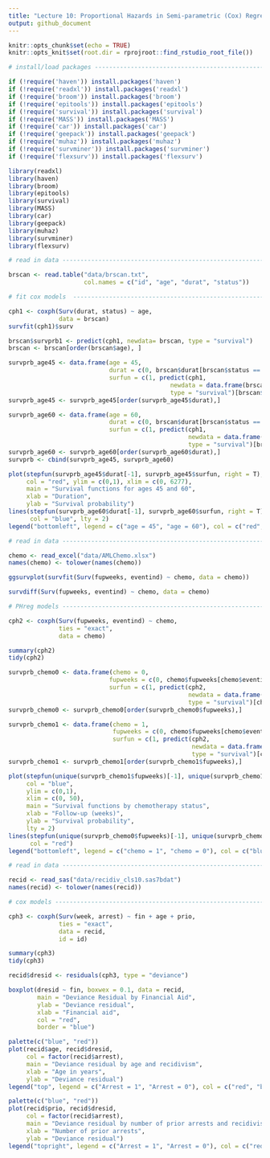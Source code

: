 ```yaml
---
title: "Lecture 10: Proportional Hazards in Semi-parametric (Cox) Regression Models"
output: github_document
---
```


```r
knitr::opts_chunk$set(echo = TRUE)
knitr::opts_knit$set(root.dir = rprojroot::find_rstudio_root_file())
```

```r

# install/load packages ---------------------------------------------------

if (!require('haven')) install.packages('haven') 
if (!require('readxl')) install.packages('readxl') 
if (!require('broom')) install.packages('broom') 
if (!require('epitools')) install.packages('epitools') 
if (!require('survival')) install.packages('survival')
if (!require('MASS')) install.packages('MASS')
if (!require('car')) install.packages('car')
if (!require('geepack')) install.packages('geepack')
if (!require('muhaz')) install.packages('muhaz')
if (!require('survminer')) install.packages('survminer')
if (!require('flexsurv')) install.packages('flexsurv')

library(readxl)
library(haven)
library(broom)
library(epitools)
library(survival)
library(MASS)
library(car)
library(geepack)
library(muhaz)
library(survminer)
library(flexsurv)

```

```r
# read in data ------------------------------------------------------------

brscan <- read.table("data/brscan.txt",
                     col.names = c("id", "age", "durat", "status"))

```

```r

# fit cox models  -------------------------------------------------------------

cph1 <- coxph(Surv(durat, status) ~ age,
              data = brscan)
survfit(cph1)$surv

brscan$survprb1 <- predict(cph1, newdata= brscan, type = "survival")
brscan <- brscan[order(brscan$age), ]

survprb_age45 <- data.frame(age = 45, 
                            durat = c(0, brscan$durat[brscan$status == 1]),
                            surfun = c(1, predict(cph1, 
                                             newdata = data.frame(brscan[, -2], age = 45), 
                                             type = "survival")[brscan$status == 1]))
survprb_age45 <- survprb_age45[order(survprb_age45$durat),]

survprb_age60 <- data.frame(age = 60, 
                            durat = c(0, brscan$durat[brscan$status == 1]),
                            surfun = c(1, predict(cph1, 
                                                  newdata = data.frame(brscan[, -2], age = 60), 
                                                  type = "survival")[brscan$status == 1]))
survprb_age60 <- survprb_age60[order(survprb_age60$durat),]
survprb <- cbind(survprb_age45, survprb_age60)

plot(stepfun(survprb_age45$durat[-1], survprb_age45$surfun, right = T), 
     col = "red", ylim = c(0,1), xlim = c(0, 6277),
     main = "Survival functions for ages 45 and 60",
     xlab = "Duration",
     ylab = "Survival probability")
lines(stepfun(survprb_age60$durat[-1], survprb_age60$surfun, right = T), 
      col = "blue", lty = 2)
legend("bottomleft", legend = c("age = 45", "age = 60"), col = c("red", "blue"), lty = 1:2)

```

```r

# read in data ------------------------------------------------------------

chemo <- read_excel("data/AMLChemo.xlsx")
names(chemo) <- tolower(names(chemo))

```

```r

ggsurvplot(survfit(Surv(fupweeks, eventind) ~ chemo, data = chemo))

survdiff(Surv(fupweeks, eventind) ~ chemo, data = chemo)

```

```r

# PHreg models ------------------------------------------------------------

cph2 <- coxph(Surv(fupweeks, eventind) ~ chemo, 
              ties = "exact",
              data = chemo)

summary(cph2)
tidy(cph2)

```

```r

survprb_chemo0 <- data.frame(chemo = 0, 
                            fupweeks = c(0, chemo$fupweeks[chemo$eventind == 1]),
                            surfun = c(1, predict(cph2, 
                                                  newdata = data.frame(chemo[, -2], chemo = 0), 
                                                  type = "survival")[chemo$eventind == 1]))
survprb_chemo0 <- survprb_chemo0[order(survprb_chemo0$fupweeks),]

survprb_chemo1 <- data.frame(chemo = 1, 
                             fupweeks = c(0, chemo$fupweeks[chemo$eventind == 1]),
                             surfun = c(1, predict(cph2, 
                                                   newdata = data.frame(chemo[, -2], chemo = 1), 
                                                   type = "survival")[chemo$eventind == 1]))
survprb_chemo1 <- survprb_chemo1[order(survprb_chemo1$fupweeks),]

plot(stepfun(unique(survprb_chemo1$fupweeks)[-1], unique(survprb_chemo1$surfun), right = T), 
     col = "blue", 
     ylim = c(0,1),
     xlim = c(0, 50),
     main = "Survival functions by chemotherapy status",
     xlab = "Follow-up (weeks)",
     ylab = "Survival probability", 
     lty = 2)
lines(stepfun(unique(survprb_chemo0$fupweeks)[-1], unique(survprb_chemo0$surfun), right = T), 
      col = "red")
legend("bottomleft", legend = c("chemo = 1", "chemo = 0"), col = c("blue", "red"), lty = 2:1)

```


```r

# read in data ------------------------------------------------------------

recid <- read_sas("data/recidiv_cls10.sas7bdat")
names(recid) <- tolower(names(recid))

```





```r

# cox models --------------------------------------------------------------

cph3 <- coxph(Surv(week, arrest) ~ fin + age + prio, 
              ties = "exact",
              data = recid,
              id = id)

summary(cph3)
tidy(cph3)

recid$dresid <- residuals(cph3, type = "deviance")

boxplot(dresid ~ fin, boxwex = 0.1, data = recid,
        main = "Deviance Residual by Financial Aid",
        ylab = "Deviance residual",
        xlab = "Financial aid", 
        col = "red",
        border = "blue")

palette(c("blue", "red"))
plot(recid$age, recid$dresid, 
     col = factor(recid$arrest),
     main = "Deviance residual by age and recidivism",
     xlab = "Age in years",
     ylab = "Deviance residual")
legend("top", legend = c("Arrest = 1", "Arrest = 0"), col = c("red", "blue"), pch = 1)

palette(c("blue", "red"))
plot(recid$prio, recid$dresid, 
     col = factor(recid$arrest),
     main = "Deviance residual by number of prior arrests and recidivism",
     xlab = "Number of prior arrests",
     ylab = "Deviance residual")
legend("topright", legend = c("Arrest = 1", "Arrest = 0"), col = c("red", "blue"), pch = 1)


```

